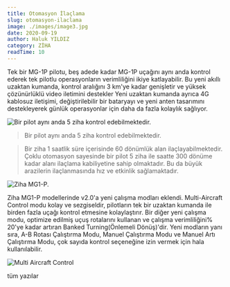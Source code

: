 ```yaml
---
title: Otomasyon İlaçlama
slug: otomasyon-ilaclama
image: ./images/image3.jpg
date: 2020-09-19
author: Haluk YILDIZ
category: ZİHA
readTime: 10
---
```



Tek bir MG-1P pilotu, beş adede kadar MG-1P uçağını aynı anda kontrol ederek tek pilotlu operasyonların verimliliğini ikiye katlayabilir. Bu yeni akıllı uzaktan kumanda, kontrol aralığını 3 km'ye kadar genişletir ve yüksek çözünürlüklü video iletimini destekler Yeni uzaktan kumanda ayrıca 4G kablosuz iletişimi, değiştirilebilir bir bataryayı ve yeni anten tasarımını destekleyerek günlük operasyonlar için daha da fazla kolaylık sağlıyor.

![Bir pilot aynı anda 5 ziha kontrol edebilmektedir.](./images/image4.png)

<blockquote>Bir pilot aynı anda 5 ziha kontrol edebilmektedir.</blockquote>

<blockquote display="info">
  Bir ziha 1 saatlik süre içerisinde 60 dönümlük alan ilaçlayabilmektedir. Çoklu
  otomasyon sayesinde bir pilot 5 ziha ile saatte 300 dönüme kadar alanı
  ilaçlama kabiliyetine sahip olmaktadır. Bu da büyük arazilerin ilaçlanmasında
  hız ve etkinlik sağlamaktadır.
</blockquote>

![Ziha MG1-P.](./images/image1.jpeg)

Ziha MG1-P modellerinde v2.0'a yeni çalışma modları eklendi. Multi-Aircraft
Control modu kolay ve sezgiseldir, pilotların tek bir uzaktan kumanda ile
birden fazla uçağı kontrol etmesine kolaylaştırır. Bir diğer yeni çalışma
modu, optimize edilmiş uçuş rotalarını kullanan ve çalışma verimliliğini%
20'ye kadar artıran Banked Turning(Önlemeli Dönüş)'dir. Yeni modların yanı
sıra, A-B Rotası Çalıştırma Modu, Manuel Çalıştırma Modu ve Manuel Artı
Çalıştırma Modu, çok sayıda kontrol seçeneğine izin vermek için hala
kullanılabilir.

![Multi Aircraft Control](./images/image2.jpg)

<Link to="/posts" className="btn center-btn">
  tüm yazılar
</Link>
